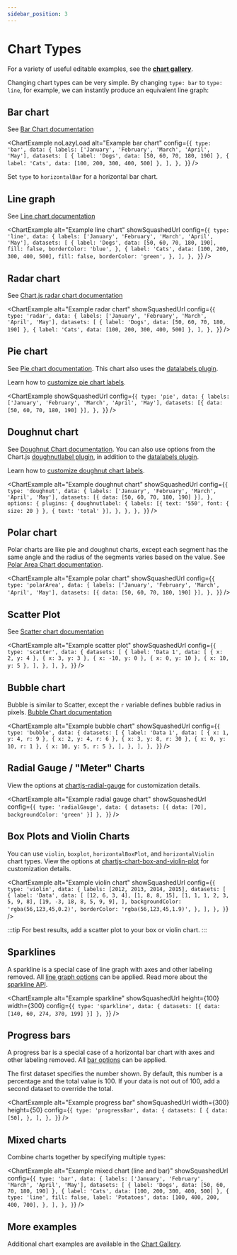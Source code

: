```yaml
---
sidebar_position: 3
---
```


# Chart Types


For a variety of useful editable examples, see the **[chart gallery](https://quickchart.io/gallery/)**.

Changing chart types can be very simple. By changing `type: bar` to `type: line`, for example, we can instantly produce an equivalent line graph:

## Bar chart

See [Bar Chart documentation](https://www.chartjs.org/docs/2.9.4/charts/bar.html)

<ChartExample
  noLazyLoad
  alt="Example bar chart"
  config={`{
  type: 'bar',
  data: {
    labels: ['January', 'February', 'March', 'April', 'May'],
    datasets: [
      { label: 'Dogs', data: [50, 60, 70, 180, 190] },
      { label: 'Cats', data: [100, 200, 300, 400, 500] },
    ],
  },
}`}
/>

<Admonition type="info">Set `type` to `horizontalBar` for a horizontal bar chart.</Admonition>

## Line graph

See [Line chart documentation](https://www.chartjs.org/docs/2.9.4/charts/line.html)

<ChartExample
  alt="Example line chart"
  showSquashedUrl
  config={`{
  type: 'line',
  data: {
    labels: ['January', 'February', 'March', 'April', 'May'],
    datasets: [
      {
        label: 'Dogs',
        data: [50, 60, 70, 180, 190],
        fill: false,
        borderColor: 'blue',
      },
      {
        label: 'Cats',
        data: [100, 200, 300, 400, 500],
        fill: false,
        borderColor: 'green',
      },
    ],
  },
}`}
/>

## Radar chart

See [Chart.js radar chart documentation](https://www.chartjs.org/docs/2.9.4/charts/radar.html)

<ChartExample
  alt="Example radar chart"
  showSquashedUrl
  config={`{
  type: 'radar',
  data: {
    labels: ['January', 'February', 'March', 'April', 'May'],
    datasets: [
      { label: 'Dogs', data: [50, 60, 70, 180, 190] },
      { label: 'Cats', data: [100, 200, 300, 400, 500] },
    ],
  },
}`}
/>

## Pie chart

See [Pie chart documentation](https://www.chartjs.org/docs/2.9.4/charts/doughnut.html). This chart also uses the [datalabels plugin](https://chartjs-plugin-datalabels.netlify.app/).

Learn how to [customize pie chart labels](/documentation/chart-js/custom-pie-doughnut-chart-labels/).

<ChartExample
  showSquashedUrl
  config={`{
  type: 'pie',
  data: {
    labels: ['January', 'February', 'March', 'April', 'May'],
    datasets: [{ data: [50, 60, 70, 180, 190] }],
  },
}`}
/>

## Doughnut chart

See [Doughnut Chart documentation](https://www.chartjs.org/docs/2.9.4/charts/doughnut.html). You can also use options from the Chart.js [doughnutlabel plugin](https://github.com/ciprianciurea/chartjs-plugin-doughnutlabel), in addition to the [datalabels plugin](https://chartjs-plugin-datalabels.netlify.app/).

Learn how to [customize doughnut chart labels](/documentation/chart-js/custom-pie-doughnut-chart-labels/).

<ChartExample
  alt="Example doughnut chart"
  showSquashedUrl
  config={`{
  type: 'doughnut',
  data: {
    labels: ['January', 'February', 'March', 'April', 'May'],
    datasets: [{ data: [50, 60, 70, 180, 190] }],
  },
  options: {
    plugins: {
      doughnutlabel: {
        labels: [{ text: '550', font: { size: 20 } }, { text: 'total' }],
      },
    },
  },
}`}
/>

## Polar chart

Polar charts are like pie and doughnut charts, except each segment has the same angle and the radius of the segments varies based on the value. See [Polar Area Chart documentation](https://www.chartjs.org/docs/2.9.4/charts/polar.html).

<ChartExample
  alt="Example polar chart"
  showSquashedUrl
  config={`{
  type: 'polarArea',
  data: {
    labels: ['January', 'February', 'March', 'April', 'May'],
    datasets: [{ data: [50, 60, 70, 180, 190] }],
  },
}`}
/>

## Scatter Plot

See [Scatter chart documentation](https://www.chartjs.org/docs/2.9.4/charts/scatter.html)

<ChartExample
  alt="Example scatter plot"
  showSquashedUrl
  config={`{
  type: 'scatter',
  data: {
    datasets: [
      {
        label: 'Data 1',
        data: [
          { x: 2, y: 4 },
          { x: 3, y: 3 },
          { x: -10, y: 0 },
          { x: 0, y: 10 },
          { x: 10, y: 5 },
        ],
      },
    ],
  },
}`}
/>

## Bubble chart

Bubble is similar to Scatter, except the `r` variable defines bubble radius in pixels. [Bubble Chart documentation](https://www.chartjs.org/docs/2.9.4/charts/bubble.html)

<ChartExample
  alt="Example bubble chart"
  showSquashedUrl
  config={`{
  type: 'bubble',
  data: {
    datasets: [
      {
        label: 'Data 1',
        data: [
          { x: 1, y: 4, r: 9 },
          { x: 2, y: 4, r: 6 },
          { x: 3, y: 8, r: 30 },
          { x: 0, y: 10, r: 1 },
          { x: 10, y: 5, r: 5 },
        ],
      },
    ],
  },
}`}
/>

## Radial Gauge / "Meter" Charts

View the options at [chartjs-radial-gauge](https://github.com/pandameister/chartjs-chart-radial-gauge#options) for customization details.

<ChartExample
  alt="Example radial gauge chart"
  showSquashedUrl
  config={`{
  type: 'radialGauge',
  data: { datasets: [{ data: [70], backgroundColor: 'green' }] },
}`}
/>

## Box Plots and Violin Charts

You can use `violin`, `boxplot`, `horizontalBoxPlot`, and `horizontalViolin` chart types. View the options at [chartjs-chart-box-and-violin-plot](https://github.com/datavisyn/chartjs-chart-box-and-violin-plot) for customization details.

<ChartExample
  alt="Example violin chart"
  showSquashedUrl
  config={`{
  type: 'violin',
  data: {
    labels: [2012, 2013, 2014, 2015],
    datasets: [
      {
        label: 'Data',
        data: [
          [12, 6, 3, 4],
          [1, 8, 8, 15],
          [1, 1, 1, 2, 3, 5, 9, 8],
          [19, -3, 18, 8, 5, 9, 9],
        ],
        backgroundColor: 'rgba(56,123,45,0.2)',
        borderColor: 'rgba(56,123,45,1.9)',
      },
    ],
  },
}`}
/>

:::tip
For best results, add a scatter plot to your box or violin chart.
:::

## Sparklines

A sparkline is a special case of line graph with axes and other labeling removed. All [line graph options](https://www.chartjs.org/docs/2.9.4/charts/line.html) can be applied. Read more about the [sparkline API](/documentation/sparkline-api/).

<ChartExample
  alt="Example sparkline"
  showSquashedUrl
  height={100}
  width={300}
  config={`{
  type: 'sparkline',
  data: { datasets: [{ data: [140, 60, 274, 370, 199] }] },
}`}
/>

## Progress bars

A progress bar is a special case of a horizontal bar chart with axes and other labeling removed. All [bar options](https://www.chartjs.org/docs/2.9.4/charts/bar.html) can be applied.

The first dataset specifies the number shown. By default, this number is a percentage and the total value is 100. If your data is not out of 100, add a second dataset to override the total.

<ChartExample
  alt="Example progress bar"
  showSquashedUrl
  width={300}
  height={50}
  config={`{
  type: 'progressBar',
  data: {
    datasets: [
      {
        data: [50],
      },
    ],
  },
}`}
/>

## Mixed charts

Combine charts together by specifying multiple `type`s:

<ChartExample
  alt="Example mixed chart (line and bar)"
  showSquashedUrl
  config={`{
  type: 'bar',
  data: {
    labels: ['January', 'February', 'March', 'April', 'May'],
    datasets: [
      { label: 'Dogs', data: [50, 60, 70, 180, 190] },
      { label: 'Cats', data: [100, 200, 300, 400, 500] },
      {
        type: 'line',
        fill: false,
        label: 'Potatoes',
        data: [100, 400, 200, 400, 700],
      },
    ],
  },
}`}
/>

## More examples

Additional chart examples are available in the [Chart Gallery](https://quickchart.io/gallery/).
